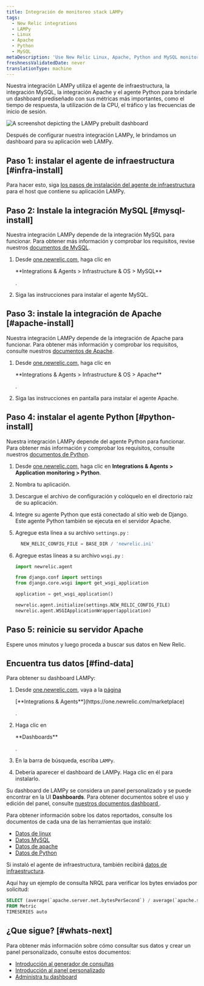 ```yaml
---
title: Integración de monitoreo stack LAMPy
tags:
  - New Relic integrations
  - LAMPy
  - Linux
  - Apache
  - Python
  - MySQL
metaDescription: 'Use New Relic Linux, Apache, Python and MySQL monitoring to get a dashboard with metrics from your LAMPy application.'
freshnessValidatedDate: never
translationType: machine
---
```


Nuestra integración LAMPy utiliza el agente de infraestructura, la integración MySQL, la integración Apache y el agente Python para brindarle un dashboard prediseñado con sus métricas más importantes, como el tiempo de respuesta, la utilización de la CPU, el tráfico y las frecuencias de inicio de sesión.

<img
  title="Lampy dashboard"
  alt="A screenshot depicting the LAMPy prebuilt dashboard"
  src="/images/infrastructure_screenshot-full_lampy-dashboard-1.webp"
/>

<figcaption>
  Después de configurar nuestra integración LAMPy, le brindamos un dashboard para su aplicación web LAMPy.
</figcaption>

## Paso 1: instalar el agente de infraestructura [#infra-install]

Para hacer esto, siga [los pasos de instalación del agente de infraestructura](/docs/infrastructure/install-infrastructure-agent/linux-installation/install-infrastructure-monitoring-agent-linux) para el host que contiene su aplicación LAMPy.

## Paso 2: Instale la integración MySQL [#mysql-install]

Nuestra integración LAMPy depende de la integración MySQL para funcionar. Para obtener más información y comprobar los requisitos, revise nuestros [documentos de MySQL](/install/mysql/).

1. Desde [one.newrelic.com,](https://one.newrelic.com) haga clic en

   <DNT>
     **Integrations & Agents > Infrastructure & OS > MySQL**
   </DNT>

   .

2. Siga las instrucciones para instalar el agente MySQL.

## Paso 3: instale la integración de Apache [#apache-install]

Nuestra integración LAMPy depende de la integración de Apache para funcionar. Para obtener más información y comprobar los requisitos, consulte nuestros [documentos de Apache](/docs/infrastructure/host-integrations/host-integrations-list/apache-monitoring-integration/).

1. Desde [one.newrelic.com,](https://one.newrelic.com) haga clic en

   <DNT>
     **Integrations & Agents > Infrastructure & OS > Apache**
   </DNT>

   .

2. Siga las instrucciones en pantalla para instalar el agente Apache.

## Paso 4: instalar el agente Python [#python-install]

Nuestra integración LAMPy depende del agente Python para funcionar. Para obtener más información y comprobar los requisitos, consulte nuestros [documentos de Python](/docs/apm/agents/python-agent/getting-started/introduction-new-relic-python/).

1. Desde [one.newrelic.com,](https://one.newrelic.com) haga clic en <DNT>**Integrations & Agents > Application monitoring > Python**</DNT>.

2. Nombra tu aplicación.

3. Descargue el archivo de configuración y colóquelo en el directorio raíz de su aplicación.

4. Integre su agente Python que está conectado al sitio web de Django. Este agente Python también se ejecuta en el servidor Apache.

5. Agregue esta línea a su archivo `settings.py` :

   ```py
     NEW_RELIC_CONFIG_FILE = BASE_DIR / 'newrelic.ini'
   ```

6. Agregue estas líneas a su archivo `wsgi.py` :

   ```py
   import newrelic.agent

   from django.conf import settings 
   from django.core.wsgi import get_wsgi_application

   application = get_wsgi_application()

   newrelic.agent.initialize(settings.NEW_RELIC_CONFIG_FILE)
   newrelic.agent.WSGIApplicationWrapper(application)

   ```

## Paso 5: reinicie su servidor Apache

Espere unos minutos y luego proceda a buscar sus datos en New Relic.

## Encuentra tus datos [#find-data]

Para obtener su dashboard LAMPy:

1. Desde [one.newrelic.com](https://one.newrelic.com), vaya a la [página](https://one.newrelic.com/marketplace)

   <DNT>
     [**Integrations & Agents**](https://one.newrelic.com/marketplace)
   </DNT>

   [](https://one.newrelic.com/marketplace).

2. Haga clic en

   <DNT>
     **Dashboards**
   </DNT>

   .

3. En la barra de búsqueda, escriba `LAMPy`.

4. Debería aparecer el dashboard de LAMPy. Haga clic en él para instalarlo.

Su dashboard de LAMPy se considera un panel personalizado y se puede encontrar en la UI <DNT>**Dashboards**</DNT>. Para obtener documentos sobre el uso y edición del panel, consulte [nuestros documentos dashboard ](/docs/query-your-data/explore-query-data/dashboards/introduction-dashboards).

Para obtener información sobre los datos reportados, consulte los documentos de cada una de las herramientas que instaló:

* [Datos de linux](/docs/infrastructure/install-infrastructure-agent/linux-installation/install-infrastructure-monitoring-agent-linux/)
* [Datos MySQL](/install/mysql/#metrics)
* [Datos de apache](/docs/infrastructure/host-integrations/host-integrations-list/apache-monitoring-integration/)
* [Datos de Python](/docs/apm/agents/python-agent/getting-started/introduction-new-relic-python/)

Si instaló el agente de infraestructura, también recibirá [datos de infraestructura](/docs/infrastructure/manage-your-data/data-instrumentation/default-infrastructure-monitoring-data/#infrastructure-events).

Aquí hay un ejemplo de consulta NRQL para verificar los bytes enviados por solicitud:

```sql
SELECT (average(`apache.server.net.bytesPerSecond`) / average(`apache.server.net.requestsPerSecond`)) as 'Bytes sent per request' 
FROM Metric 
TIMESERIES auto
```

## ¿Que sigue? [#whats-next]

Para obtener más información sobre cómo consultar sus datos y crear un panel personalizado, consulte estos documentos:

* [Introducción al generador de consultas](/docs/query-your-data/explore-query-data/query-builder/introduction-query-builder)
* [Introducción al panel personalizado](/docs/query-your-data/explore-query-data/dashboards/introduction-dashboards)
* [Administra tu dashboard](/docs/query-your-data/explore-query-data/dashboards/manage-your-dashboard)
